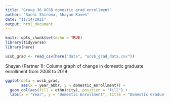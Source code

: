 ```yaml
---
title: "Group 36 UCSB domestic grad enrollment"
author: "Sachi Shiroma, Shayan Kaveh"
date: "11/14/2021"
output: html_document
---
```


```r
knitr::opts_chunk$set(echo = TRUE)
library(tidyverse)
library(here)
```

```r
ucsb_grad <- read_csv(here("data", "ucsb_grad_data.csv"))
```

Shayan (Partner 1):
Column graph of change in domestic graduate enrollment from 2008 to 2019
```r
ggplot(data = ucsb_grad, 
       aes(x = year_abbr, y = domestic_enrollment)) +
  geom_col(aes(fill = ethnicity), position = "fill") +
  labs(x = "Year", y = "Domestic Enrollment", title = "Domestic Graduate Enrollment by Year and Ethnicity", fill = "Ethnicity")
```

